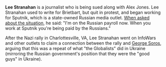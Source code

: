 {{Stub}}

'''Lee Stranahan''' is a journalist who is being sued along with Alex Jones. Lee Stranahan used to write for Brietbart, but quit in protest, and began working for Sputnik, which is a state-owned Russian media outlet. [http://thehill.com/homenews/media/327559-former-breitbart-reporter-joins-russian-propaganda-network-im-on-the-russian When asked about the situation], he said: "I'm on the Russian payroll now. When you work at Sputnik you're being paid by the Russians." 

After the Nazi rally in Charlottesville, VA, Lee Stranahan went on InfoWars and other outlets to claim a connection between the rally and [[George Soros]], arguing that this was a repeat of what "the Globalists" did in Ukraine (mirroring the Russian government's position that they were the "good guys" in Ukraine).